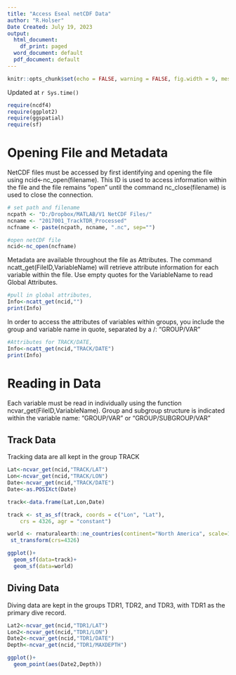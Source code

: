 ```yaml
---
title: "Access Eseal netCDF Data"
author: "R.Holser"
Date Created: July 19, 2023
output:
  html_document:
    df_print: paged
  word_document: default
  pdf_document: default
---
```


```r
knitr::opts_chunk$set(echo = FALSE, warning = FALSE, fig.width = 9, message=FALSE, error=FALSE)

```

Updated at `r Sys.time()`

```r
require(ncdf4)
require(ggplot2)
require(ggspatial)
require(sf)

```

# Opening File and Metadata

NetCDF files must be accessed by first identifying and opening the file using ncid<-nc_open(filename). This ID is used to access information within the file and the file remains "open" until the command nc_close(filename) is used to close the connection.

```r
# set path and filename
ncpath <- "D:/Dropbox/MATLAB/V1 NetCDF Files/"
ncname <- "2017001_TrackTDR_Processed"  
ncfname <- paste(ncpath, ncname, ".nc", sep="")

#open netCDF file
ncid<-nc_open(ncfname)
```

Metadata are available throughout the file as Attributes. The command ncatt_get(FileID,VariableName) will retrieve attribute information for each variable within the file. Use empty quotes for the VariableName to read Global Attributes.

```r
#pull in global attributes, 
Info<-ncatt_get(ncid,"")
print(Info)
```

In order to access the attributes of variables within groups, you include the group and variable name in quote, separated by a /: "GROUP/VAR"

```r
#Attributes for TRACK/DATE, 
Info<-ncatt_get(ncid,"TRACK/DATE")
print(Info)
```

# Reading in Data

Each variable must be read in individually using the function ncvar_get(FileID,VariableName). Group and subgroup structure is indicated within the variable name: "GROUP/VAR" or "GROUP/SUBGROUP/VAR"

## Track Data

Tracking data are all kept in the group TRACK
```r
Lat<-ncvar_get(ncid,"TRACK/LAT")
Lon<-ncvar_get(ncid,"TRACK/LON")
Date<-ncvar_get(ncid,"TRACK/DATE")
Date<-as.POSIXct(Date)

track<-data.frame(Lat,Lon,Date)

track <- st_as_sf(track, coords = c("Lon", "Lat"), 
    crs = 4326, agr = "constant")

world <- rnaturalearth::ne_countries(continent="North America", scale=10, returnclass="sf")%>%
 st_transform(crs=4326) 

ggplot()+
  geom_sf(data=track)+
  geom_sf(data=world)


```

## Diving Data

Diving data are kept in the groups TDR1, TDR2, and TDR3, with TDR1 as the primary dive record.

```r
Lat2<-ncvar_get(ncid,"TDR1/LAT")
Lon2<-ncvar_get(ncid,"TDR1/LON")
Date2<-ncvar_get(ncid,"TDR1/DATE")
Depth<-ncvar_get(ncid,"TDR1/MAXDEPTH")

ggplot()+
  geom_point(aes(Date2,Depth))

```